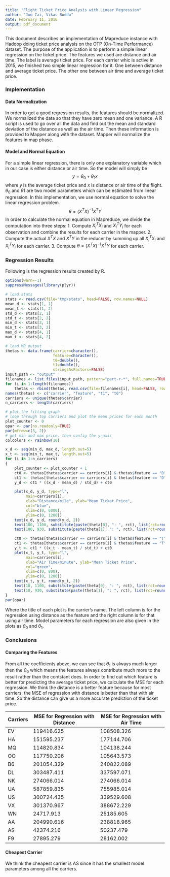 ```yaml
---
title: "Flight Ticket Price Analysis with Linear Regression"
author: "Jun Cai, Vikas Boddu"
date: February 11, 2016
output: pdf_document
---
```


This document describes an implementation of Mapreduce instance with Hadoop doing ticket price analysis on the OTP (On-Time Performance) dataset. The purpose of the application is to perform a simple linear regression on the ticket price. The features we used are distance and air time. The label is average ticket price. For each carrier whic is active in 2015, we finished two simple linear regression for it. One between distance and average ticket price. The other one between air time and average ticket price.

### Implementation
#### Data Normalization
In order to get a good regression results, the features should be normalized. We normalized the data so that they have zero mean and one variance. A R script is used to go over all the data and find out the mean and standard deviation of the distance as well as the air time. Then these information is provided to Mapper along with the dataset. Mapper will normalize the features in map phase.

#### Model and Normal Equation
For a simple linear regression, there is only one explanatory variable which in our case is either distance or air time. So the model will simply be $$y=\theta_{0} + \theta_{1}x$$ where $y$ is the average ticket price and $x$ is distance or air time of the flight. $\theta_{0}$ and $\theta{1}$ are two model parameters which can be estimated from linear regression. In this implementation, we use normal equation to solve the linear regression problem. $$\theta=(X^{T}X)^{-1}X^{T}Y$$ In order to calculate the normal equation in Mapreduce, we divide the computation into three steps: 
1. Compute $X_{i}^{T}X_{i}$ and $X_{i}^{T}Y_{i}$ for each observation and combine the results for each carrier in the mapper. 
2. Compute the actual $X^{T}X$ and $X^{T}Y$ in the reducer by summing up all $X_{i}^{T}X_{i}$ and $X_{i}^{T}Y_{i}$ for each carrier. 
3. Compute $\theta=(X^{T}X)^{-1}X^{T}Y$ for each carrier.

### Regression Results

Following is the regression results created by R. 

```r
options(warn=-1)
suppressMessages(library(plyr))

# load stats
stats <- read.csv(file="tmp/stats", head=FALSE, row.names=NULL)
mean_d <- stats[1, 1]
mean_t <- stats[1, 2]
std_d <- stats[2, 1]
std_t <- stats[2, 2]
min_d <- stats[3, 1]
min_t <- stats[3, 2]
max_d <- stats[4, 1]
max_t <- stats[4, 2]

# load MR output
thetas <- data.frame(carrier=character(),
					 feature=character(),
					 t0=double(),
					 t1=double(),
					 stringsAsFactors=FALSE)
input_path <- "output"
filenames <- list.files(input_path, pattern="part-r-*", full.names=TRUE)
for (i in 1:length(filenames))
	thetas <- rbind(thetas, read.csv(file=filenames[i], head=FALSE, row.names=NULL))
names(thetas) <- c("carrier", "feature", "t1", "t0")
carriers <- unique(thetas$carrier)
n_carriers <- length(carriers)

# plot the fitting graph
# loop through top carriers and plot the mean prices for each month
plot_counter <- 0
opar <- par(no.readonly=TRUE)
par(mfrow=c(3, 2))
# get min and max price, then config the y-axis
colcolors <- rainbow(10)

x_d <- seq(min_d, max_d, length.out=5)
x_t <- seq(min_t, max_t, length.out=5)
for (i in 1:n_carriers)
{
	plot_counter <- plot_counter + 1
	ct0 <- thetas[thetas$carrier == carriers[i] & thetas$feature == "D", 3]
	ct1 <- thetas[thetas$carrier == carriers[i] & thetas$feature == "D", 4]
	y_d <- ct1 * ((x_d - mean_d) / std_d) + ct0

	plot(x_d, y_d, type="l",
		 main=carriers[i],
		 xlab="Distance/mile", ylab="Mean Ticket Price",
		 col="blue",
		 xlim=c(0, 6000),
		 ylim=c(0, 1200))
	text(x_d, y_d, round(y_d, 2))
	text(100, 1100, substitute(paste(theta[0], ": ", rct), list(rct=round(ct0, 2))), adj=0)
	text(100, 930, substitute(paste(theta[1], ": ", rct), list(rct=round(ct1, 2))), adj=0)

	ct0 <- thetas[thetas$carrier == carriers[i] & thetas$feature == "T", 3]
	ct1 <- thetas[thetas$carrier == carriers[i] & thetas$feature == "T", 4]
	y_t <- ct1 * ((x_t - mean_t) / std_t) + ct0
	plot(x_t, y_t, type="l",
		 main=carriers[i],
		 xlab="Air Time/minute", ylab="Mean Ticket Price",
		 col="green",
		 xlim=c(0, 800),
		 ylim=c(0, 1200))
	text(x_t, y_t, round(y_t, 2))
	text(10, 1100, substitute(paste(theta[0], ": ", rct), list(rct=round(ct0, 2))), adj=0)
	text(10, 930, substitute(paste(theta[1], ": ", rct), list(rct=round(ct1, 2))), adj=0)
}
par(opar)
```
Where the title of each plot is the carrier's name. The left column is for the regression using distance as the feature and the right column is for that using air time. Model parameters for each regression are also given in the plots as $\theta_{0}$ and $\theta_{1}$.

### Conclusions
#### Comparing the Features
From all the coefficients above, we can see that $\theta_{1}$ is always much larger then the $\theta_{0}$ which means the features always contribute much more to the result rather than the contstant does. 
In order to find out which feature is better for predicting the average ticket price, we calculate the MSE for each regression. 
We think the distance is a better feature because for most carriers, the MSE of regression with distance is better than that with air time. So the distance can give us a more accurate prediction of the ticket price.

Carriers | MSE for Regression with Distance | MSE for Regression with Air Time
---------|----------------------------------|----------------------------------
EV|119416.625|108508.326
HA|151595.237|177144.706
MQ|114820.834|104138.244
OO|117750.206|105643.573
B6|201054.329|240822.089
DL|303487.411|337597.071
NK|274066.014|274066.014
UA|587859.835|755985.014
US|300724.435|339529.608
VX|301370.967|388672.229
WN|24717.913|25185.605
AA|204990.616|238818.965
AS|42374.216|50237.479
F9|27895.279|28162.002

#### Cheapest Carrier
We think the cheapest carrier is AS since it has the smallest model parameters among all the carriers.
